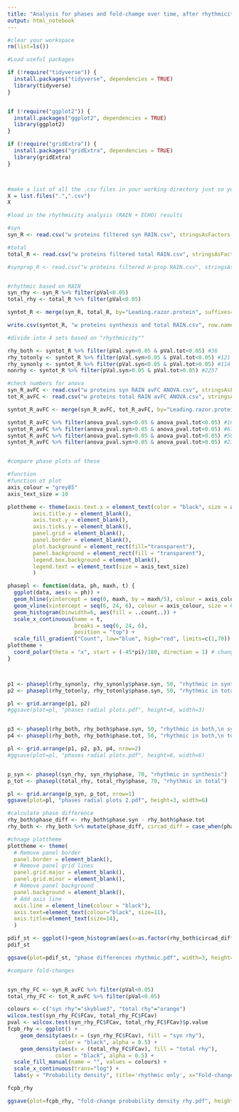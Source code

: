 ```yaml
---
title: "Analysis for phases and fold-chamge over time, after rhythmicity"
output: html_notebook
---
```




```r
#clear your workspace
rm(list=ls())

#Load useful packages

if (!require("tidyverse")) {
  install.packages("tidyverse", dependencies = TRUE)
  library(tidyverse)
}


if (!require("ggplot2")) {
  install.packages("ggplot2", dependencies = TRUE)
  library(ggplot2)
}

if (!require("gridExtra")) {
  install.packages("gridExtra", dependencies = TRUE)
  library(gridExtra)
}



#make a list of all the .csv files in your working directory just so you can see what's going on
X = list.files(".",".csv")
X

#load in the rhythmicity analysis (RAIN + ECHO) results

#syn
syn_R <- read.csv("w proteins filtered syn RAIN.csv", stringsAsFactors = F)

#total
total_R <- read.csv("w proteins filtered total RAIN.csv", stringsAsFactors = F)

#synprop_R <- read.csv("w proteins filtered H-prop RAIN.csv", stringsAsFactors = F)



```

```r

#rhythmic based on RAIN
syn_rhy <- syn_R %>% filter(pVal<0.05)
total_rhy <- total_R %>% filter(pVal<0.05)

syntot_R <- merge(syn_R, total_R, by="Leading.razor.protein", suffixes=c(".syn", ".tot"))

write.csv(syntot_R, "w proteins synthesis and total RAIN.csv", row.names = F)

#divide into 4 sets based on "rhythmicity""

rhy_both <- syntot_R %>% filter(pVal.syn<0.05 & pVal.tot<0.05) #36
rhy_totonly <- syntot_R %>% filter(pVal.syn>0.05 & pVal.tot<0.05) #121
rhy_synonly <- syntot_R %>% filter(pVal.syn<0.05 & pVal.tot>0.05) #114
nonrhy <- syntot_R %>% filter(pVal.syn>0.05 & pVal.tot>0.05) #2257


```

```r
#check numbers for anova
syn_R_avFC <- read.csv("w proteins syn RAIN avFC ANOVA.csv", stringsAsFactors = F)
tot_R_avFC <- read.csv("w proteins total RAIN avFC ANOVA.csv", stringsAsFactors = F)

syntot_R_avFC <- merge(syn_R_avFC, tot_R_avFC, by="Leading.razor.protein", suffixes=c(".syn", ".tot"))

syntot_R_avFC %>% filter(anova_pval.syn<0.05 & anova_pval.tot<0.05) #16
syntot_R_avFC %>% filter(anova_pval.syn>0.05 & anova_pval.tot<0.05) #67
syntot_R_avFC %>% filter(anova_pval.syn<0.05 & anova_pval.tot>0.05) #50
syntot_R_avFC %>% filter(anova_pval.syn>0.05 & anova_pval.tot>0.05) #2395



```



```r
#compare phase plots of these 

#function
#function ot plot
axis_colour = "grey85"
axis_text_size = 10

plottheme <- theme(axis.text.x = element_text(color = "black", size = axis_text_size, vjust = 0),
        axis.title.y = element_blank(), 
        axis.text.y = element_blank(),
        axis.ticks.y = element_blank(),
        panel.grid = element_blank(),
        panel.border = element_blank(),
        plot.background = element_rect(fill="transparent"),
        panel.background = element_rect(fill = "transparent"),
        legend.box.background = element_blank(),
        legend.text = element_text(size = axis_text_size)
        )

phasepl <- function(data, ph, maxh, t) {
  ggplot(data, aes(x = ph)) + 
  geom_hline(yintercept = seq(0, maxh, by = maxh/5), colour = axis_colour, size = 0.2) +
  geom_vline(xintercept = seq(6, 24, 6), colour = axis_colour, size = 0.2) +
  geom_histogram(binwidth=6, aes(fill = ..count..)) +
  scale_x_continuous(name = t,
                     breaks = seq(6, 24, 6),
                     position = "top") +
  scale_fill_gradient("Count", low="blue", high="red", limits=c(1,70)) +
plottheme +
  coord_polar(theta = "x", start = (-45*pi)/180, direction = 1) # changing the angle rotations - must be in radians, or just add to the formula
}



p1 <- phasepl(rhy_synonly, rhy_synonly$phase.syn, 50, "rhythmic in synthesis only")
p2 <- phasepl(rhy_totonly, rhy_totonly$phase.syn, 50, "rhythmic in total only")

pl <- grid.arrange(p1, p2)
#ggsave(plot=pl, "phases radial plots.pdf", height=6, width=3)


p3 <- phasepl(rhy_both, rhy_both$phase.syn, 50, "rhythmic in both,\n synthesis phase")
p4 <- phasepl(rhy_both, rhy_both$phase.tot, 50, "rhythmic in both,\n total phase")

pl <- grid.arrange(p1, p2, p3, p4, nrow=2)
#ggsave(plot=pl, "phases radial plots.pdf", height=6, width=6)


p_syn <- phasepl(syn_rhy, syn_rhy$phase, 70, "rhythmic in synthesis")
p_tot <- phasepl(total_rhy, total_rhy$phase, 70, "rhythmic in total")

pl <- grid.arrange(p_syn, p_tot, nrow=1)
ggsave(plot=pl, "phases radial plots 2.pdf", height=3, width=6)


```

```r



#calculate phase difference
rhy_both$phase_diff <- rhy_both$phase.syn - rhy_both$phase.tot
rhy_both <- rhy_both %>% mutate(phase_diff, circad_diff = case_when(phase_diff==-18 ~ 6, phase_diff == -12 ~ 12, phase_diff == 18 ~ -6, TRUE ~ as.numeric(phase_diff)))

#chnage plottheme
plottheme <- theme(
  # Remove panel border
  panel.border = element_blank(),  
  # Remove panel grid lines
  panel.grid.major = element_blank(),
  panel.grid.minor = element_blank(),
  # Remove panel background
  panel.background = element_blank(),
  # Add axis line
  axis.line = element_line(colour = "black"),
  axis.text=element_text(colour="black", size=11),
  axis.title=element_text(size=14),
  )

pdif_st <- ggplot()+geom_histogram(aes(x=as.factor(rhy_both$circad_diff)),  stat="count") + plottheme + labs(x="Phase difference\n synthesis-total")
pdif_st

ggsave(plot=pdif_st, "phase differences rhythmic.pdf", width=3, height=3)


```

```r
#compare fold-changes


syn_rhy_FC <- syn_R_avFC %>% filter(pVal<0.05)
total_rhy_FC <- tot_R_avFC %>% filter(pVal<0.05)

colours <- c("syn rhy"="skyblue3", "total rhy"="orange")
wilcox.test(syn_rhy_FC$FCav, total_rhy_FC$FCav)
pval <- wilcox.test(syn_rhy_FC$FCav, total_rhy_FC$FCav)$p.value
fcpb_rhy <- ggplot() + 
    geom_density(aes(x = (syn_rhy_FC$FCav), fill = "syn rhy"),
                color = "black", alpha = 0.5) +
    geom_density(aes(x = (total_rhy_FC$FCav), fill = "total rhy"),
               color = "black", alpha = 0.5) +
  scale_fill_manual(name = "", values = colours) +
  scale_x_continuous(trans="log") + 
  labs(y = "Probability density", title='rhythmic only', x="Fold-change", subtitle=paste("pval=", pval, "; median FC syn", round(median(syn_rhy_FC$FCav), 3), "; median FC total", round(median(total_rhy_FC$FCav), 3))) + plottheme + xlim(1, 2.5)

fcpb_rhy

ggsave(plot=fcpb_rhy, "fold-change probability density rhy.pdf", height=4, width=6)


```


